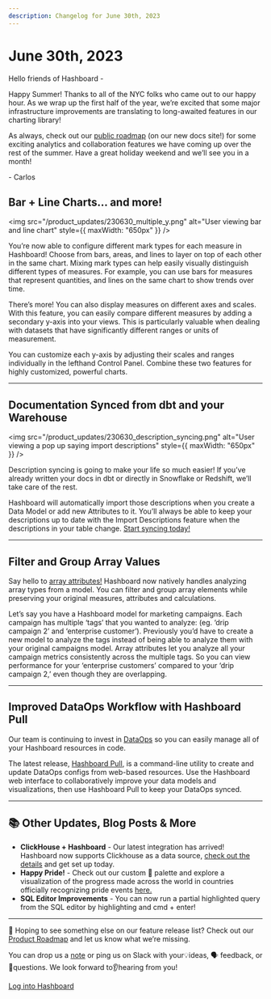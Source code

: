 ```yaml
---
description: Changelog for June 30th, 2023
---
```


# June 30th, 2023

Hello friends of Hashboard -

Happy Summer! Thanks to all of the NYC folks who came out to our happy hour. As we wrap up the first half of the year, we’re excited that some major infrastructure improvements are translating to long-awaited features in our charting library!

As always, check out our [public roadmap](/product-roadmap) (on our new docs site!) for some exciting analytics and collaboration features we have coming up over the rest of the summer. Have a great holiday weekend and we’ll see you in a month!

\- Carlos

## Bar + Line Charts… and more!

<img
  src="/product_updates/230630_multiple_y.png"
  alt="User viewing bar and line chart"
  style={{ maxWidth: "650px" }}
/>

You’re now able to configure different mark types for each measure in Hashboard! Choose from bars, areas, and lines to layer on top of each other in the same chart. Mixing mark types can help easily visually distinguish different types of measures. For example, you can use bars for measures that represent quantities, and lines on the same chart to show trends over time.

There’s more! You can also display measures on different axes and scales. With this feature, you can easily compare different measures by adding a secondary y-axis into your views. This is particularly valuable when dealing with datasets that have significantly different ranges or units of measurement.

You can customize each y-axis by adjusting their scales and ranges individually in the lefthand Control Panel. Combine these two features for highly customized, powerful charts.

---

## Documentation Synced from dbt and your Warehouse

<img
  src="/product_updates/230630_description_syncing.png"
  alt="User viewing a pop up saying import descriptions"
  style={{ maxWidth: "650px" }}
/>

Description syncing is going to make your life so much easier! If you’ve already written your docs in dbt or directly in Snowflake or Redshift, we’ll take care of the rest.

Hashboard will automatically import those descriptions when you create a Data Model or add new Attributes to it. You’ll always be able to keep your descriptions up to date with the Import Descriptions feature when the descriptions in your table change. [Start syncing today!](/docs/data-modeling/description-syncing)

---

## Filter and Group Array Values

Say hello to [array attributes!](/docs/visualizing-data/attribute-tray#array-attributes) Hashboard now natively handles analyzing array types from a model. You can filter and group array elements while preserving your original measures, attributes and calculations.

Let’s say you have a Hashboard model for marketing campaigns. Each campaign has multiple ‘tags’ that you wanted to analyze: (eg. ‘drip campaign 2’ and ‘enterprise customer’). Previously you’d have to create a new model to analyze the tags instead of being able to analyze them with your original campaigns model. Array attributes let you analyze all your campaign metrics consistently across the multiple tags. So you can view performance for your ‘enterprise customers’ compared to your ‘drip campaign 2,’ even though they are overlapping.

---

## Improved DataOps Workflow with Hashboard Pull

Our team is continuing to invest in [DataOps](/docs/data-ops) so you can easily manage all of your Hashboard resources in code.

The latest release, [Hashboard Pull](/docs/data-ops/cli#hashboard-pull), is a command-line utility to create and update DataOps configs from web-based resources. Use the Hashboard web interface to collaboratively improve your data models and visualizations, then use Hashboard Pull to keep your DataOps synced.

---

## 📚 Other Updates, Blog Posts & More

- **ClickHouse + Hashboard** - Our latest integration has arrived! Hashboard now supports Clickhouse as a data source, [check out the details](/docs/database-connections/clickhouse) and get set up today.
- **Happy Pride!** - Check out our custom 🌈 palette and explore a visualization of the progress made across the world in countries officially recognizing pride events [here.](https://hashboard.com/public/dsb/gR3tZHI3pLr-A50E)
- **SQL Editor Improvements** - You can now run a partial highlighted query from the SQL editor by highlighting and cmd + enter!

---

👀 Hoping to see something else on our feature release list? Check out our [Product Roadmap](/product-roadmap) and let us know what we’re missing.

You can drop us a [note](mailto:support@hashboard.com?subject=null&body=null) or ping us on Slack with your💡ideas, 🗣 feedback, or 🙋questions. We look forward to👂hearing from you!

[Log into Hashboard](https://hashboard.com/app)
